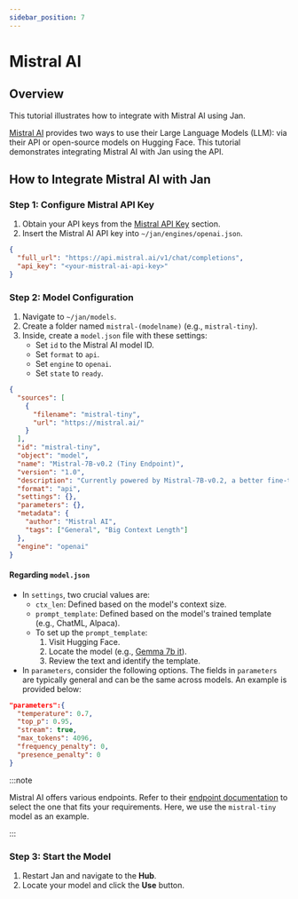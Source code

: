 ```yaml
---
sidebar_position: 7
---
```


# Mistral AI

## Overview

This tutorial illustrates how to integrate with Mistral AI using Jan.

[Mistral AI](https://docs.mistral.ai/) provides two ways to use their Large Language Models (LLM): via their API or open-source models on Hugging Face. This tutorial demonstrates integrating Mistral AI with Jan using the API.

## How to Integrate Mistral AI with Jan

### Step 1: Configure Mistral API Key

1. Obtain your API keys from the [Mistral API Key](https://console.mistral.ai/user/api-keys/) section.
2. Insert the Mistral AI API key into `~/jan/engines/openai.json`.

```json title="~/jan/engines/openai.json"
{
  "full_url": "https://api.mistral.ai/v1/chat/completions",
  "api_key": "<your-mistral-ai-api-key>"
}
```

### Step 2: Model Configuration

1. Navigate to `~/jan/models`.
2. Create a folder named `mistral-(modelname)` (e.g., `mistral-tiny`).
3. Inside, create a `model.json` file with these settings:
    - Set `id` to the Mistral AI model ID.
    - Set `format` to `api`.
    - Set `engine` to `openai`.
    - Set `state` to `ready`.

```json title="~/jan/models/mistral-tiny/model.json"
{
  "sources": [
    {
      "filename": "mistral-tiny",
      "url": "https://mistral.ai/"
    }
  ],
  "id": "mistral-tiny",
  "object": "model",
  "name": "Mistral-7B-v0.2 (Tiny Endpoint)",
  "version": "1.0",
  "description": "Currently powered by Mistral-7B-v0.2, a better fine-tuning of the initial Mistral-7B released, inspired by the fantastic work of the community.",
  "format": "api",
  "settings": {},
  "parameters": {},
  "metadata": {
    "author": "Mistral AI",
    "tags": ["General", "Big Context Length"]
  },
  "engine": "openai"
}
```
#### Regarding `model.json`

- In `settings`, two crucial values are:
  - `ctx_len`: Defined based on the model's context size.
  - `prompt_template`: Defined based on the model's trained template (e.g., ChatML, Alpaca).
  - To set up the `prompt_template`:
    1. Visit Hugging Face.
    2. Locate the model (e.g., [Gemma 7b it](https://huggingface.co/google/gemma-7b-it)).
    3. Review the text and identify the template.
- In `parameters`, consider the following options. The fields in `parameters` are typically general and can be the same across models. An example is provided below:

```json
"parameters":{
  "temperature": 0.7,
  "top_p": 0.95,
  "stream": true,
  "max_tokens": 4096,
  "frequency_penalty": 0,
  "presence_penalty": 0
}
```


:::note

Mistral AI offers various endpoints. Refer to their [endpoint documentation](https://docs.mistral.ai/platform/endpoints/) to select the one that fits your requirements. Here, we use the `mistral-tiny` model as an example.

:::

### Step 3: Start the Model

1. Restart Jan and navigate to the **Hub**. 
2. Locate your model and click the **Use** button.